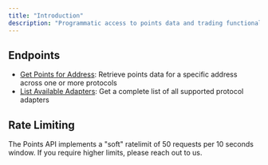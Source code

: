 ```yaml
---
title: "Introduction"
description: "Programmatic access to points data and trading functionality"
---
```


## Endpoints

- [Get Points for Address](/api-reference/points/get-points-data-for-a-specific-address): Retrieve points data for a specific address across one or more protocols
- [List Available Adapters](/api-reference/points/list-all-available-adapters): Get a complete list of all supported protocol adapters

## Rate Limiting

The Points API implements a "soft" ratelimit of 50 requests per 10 seconds window. If you require higher limits, please reach out to us.
